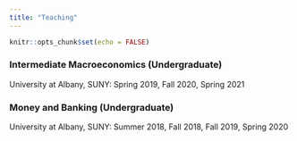 ```yaml
---
title: "Teaching"
---
```


```r
knitr::opts_chunk$set(echo = FALSE)
```


### Intermediate Macroeconomics (Undergraduate)

University at Albany, SUNY: Spring 2019, Fall 2020, Spring 2021



### Money and Banking (Undergraduate)

University at Albany, SUNY: Summer 2018, Fall 2018, Fall 2019, Spring 2020